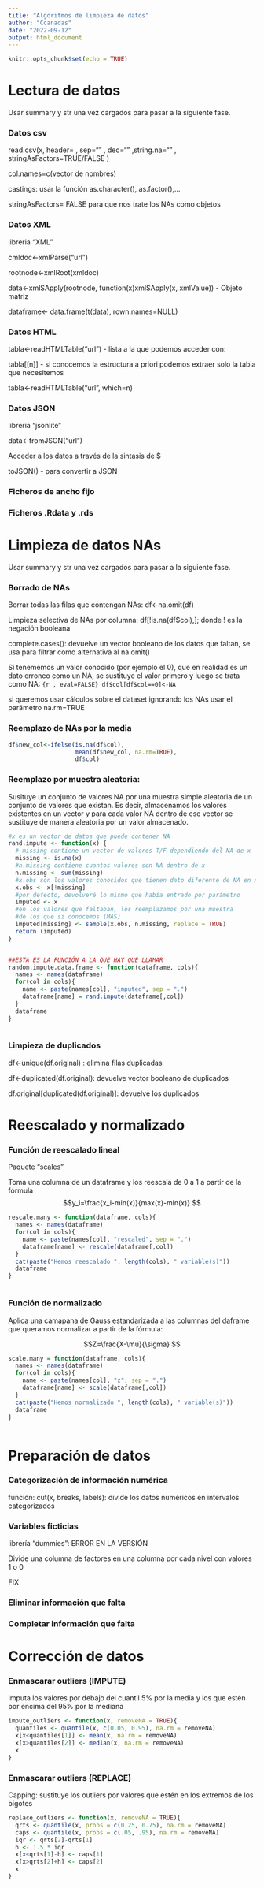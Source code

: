 ```yaml
---
title: "Algoritmos de limpieza de datos"
author: "Ccanadas"
date: "2022-09-12"
output: html_document
---
```


```r
knitr::opts_chunk$set(echo = TRUE)
```

# Lectura de datos

Usar summary y str una vez cargados para pasar a la siguiente fase.

### Datos csv

read.csv(x, header= , sep="" , dec="" ,string.na="" , stringAsFactors=TRUE/FALSE )

col.names=c(vector de nombres)

castings: usar la función as.character(), as.factor(),...

stringAsFactors= FALSE para que nos trate los NAs como objetos

### Datos XML

libreria "XML"

cmldoc<-xmlParse("url")

rootnode<-xmlRoot(xmldoc)

data<-xmlSApply(rootnode, function(x)xmlSApply(x, xmlValue)) - Objeto matriz

dataframe<- data.frame(t(data), rown.names=NULL)

### Datos HTML

tabla<-readHTMLTable("url") - lista a la que podemos acceder con:

tabla[[n]] - si conocemos la estructura a priori podemos extraer solo la tabla que necesitemos

tabla<-readHTMLTable("url", which=n)

### Datos JSON

libreria "jsonlite"

data<-fromJSON("url")

Acceder a los datos a través de la sintasis de $

toJSON() - para convertir a JSON


### Ficheros de ancho fijo

### Ficheros .Rdata y .rds


# Limpieza de datos NAs

Usar summary y str una vez cargados para pasar a la siguiente fase.

### Borrado de NAs

Borrar todas las filas que contengan NAs: df<-na.omit(df)

Limpieza selectiva de NAs por columna: df[!is.na(df$col),]; donde ! es la negación booleana

complete.cases(): devuelve un vector booleano de los datos que faltan, se usa para filtrar como alternativa al na.omit()


Si tenememos un valor conocido (por ejemplo el 0), que en realidad es un dato erroneo como un NA, se sustituye el valor primero y luego se trata como NA: `{r , eval=FALSE} df$col[df$col==0]<-NA`

si queremos usar cálculos sobre el dataset ignorando los NAs usar el parámetro na.rm=TRUE

### Reemplazo de NAs por la media

```r
df$new_col<-ifelse(is.na(df$col), 
                   mean(df$new_col, na.rm=TRUE), 
                   df$col)
```



### Reemplazo por muestra aleatoria:

Susituye un conjunto de valores NA por una muestra simple aleatoria de un conjunto de valores que existan.
Es decir, almacenamos los valores existentes en un vector y para cada valor NA dentro de ese vector se sustituye de manera aleatoria por un valor almacenado.

```r

#x es un vector de datos que puede contener NA
rand.impute <- function(x) {
  # missing contiene un vector de valores T/F dependiendo del NA de x
  missing <- is.na(x)
  #n.missing contiene cuantos valores son NA dentro de x
  n.missing <- sum(missing)
  #x.obs son los valores conocidos que tienen dato diferente de NA en x
  x.obs <- x[!missing]
  #por defecto, devolveré lo mismo que había entrado por parámetro
  imputed <- x
  #en los valores que faltaban, los reemplazamos por una muestra
  #de los que si conocemos (MAS)
  imputed[missing] <- sample(x.obs, n.missing, replace = TRUE)
  return (imputed)
}


##ESTA ES LA FUNCIÓN A LA QUE HAY QUE LLAMAR
random.impute.data.frame <- function(dataframe, cols){
  names <- names(dataframe)
  for(col in cols){
    name <- paste(names[col], "imputed", sep = ".")
    dataframe[name] = rand.impute(dataframe[,col])
  }
  dataframe
}



```


### Limpieza de duplicados

df<-unique(df.original) : elimina filas duplicadas

df<-duplicated(df.original): devuelve vector booleano de duplicados

df.original[duplicated(df.original)]: devuelve los duplicados


# Reescalado y normalizado

### Función de reescalado lineal

Paquete "scales"

Toma una columna de un dataframe y los reescala de 0 a 1 a partir de la fórmula
$$y_i=\frac{x_i-min(x)}{max(x)-min(x)} $$ 

```r

rescale.many <- function(dataframe, cols){
  names <- names(dataframe)
  for(col in cols){
    name <- paste(names[col], "rescaled", sep = ".")
    dataframe[name] <- rescale(dataframe[,col]) 
  }
  cat(paste("Hemos reescalado ", length(cols), " variable(s)"))
  dataframe
}



```


### Función de normalizado

Aplica una camapana de Gauss estandarizada a las columnas del daframe que queramos normalizar a partir de la fórmula:

$$Z=\frac{X-\mu}{\sigma} $$

```r

scale.many = function(dataframe, cols){
  names <- names(dataframe)
  for(col in cols){
    name <- paste(names[col], "z", sep = ".")
    dataframe[name] <- scale(dataframe[,col])
  }
  cat(paste("Hemos normalizado ", length(cols), " variable(s)"))
  dataframe
}



```

# Preparación de datos

### Categorización de información numérica

función: cut(x, breaks, labels): divide los datos numéricos en intervalos categorizados

### Variables ficticias

librería "dummies": ERROR EN LA VERSIÓN

Divide una columna de factores en una columna por cada nivel con valores 1 o 0

FIX

### Eliminar información que falta


### Completar información que falta


# Corrección de datos

### Enmascarar outliers (IMPUTE)

Imputa los valores por debajo del cuantil 5% por la media y los que estén por encima del 95% por la mediana


```r


impute_outliers <- function(x, removeNA = TRUE){
  quantiles <- quantile(x, c(0.05, 0.95), na.rm = removeNA)
  x[x<quantiles[1]] <- mean(x, na.rm = removeNA)
  x[x>quantiles[2]] <- median(x, na.rm = removeNA)
  x
}

```

### Enmascarar outliers (REPLACE) 

Capping: sustituye los outliers por valores que estén en los extremos de los bigotes


```r


replace_outliers <- function(x, removeNA = TRUE){
  qrts <- quantile(x, probs = c(0.25, 0.75), na.rm = removeNA)
  caps <- quantile(x, probs = c(.05, .95), na.rm = removeNA)
  iqr <- qrts[2]-qrts[1]
  h <- 1.5 * iqr
  x[x<qrts[1]-h] <- caps[1]
  x[x>qrts[2]+h] <- caps[2]
  x
}


```























